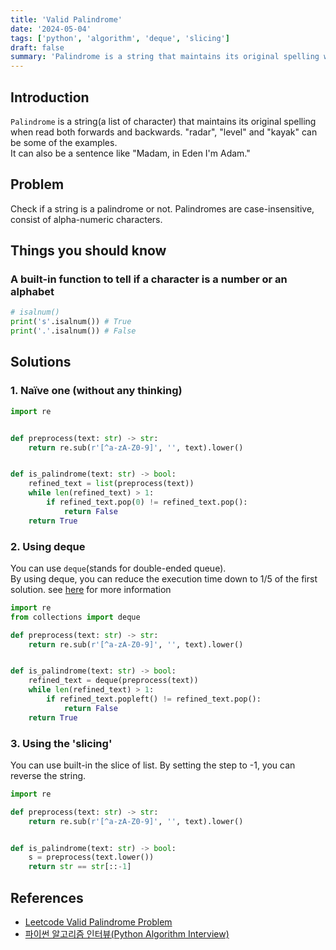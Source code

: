 ```yaml
---
title: 'Valid Palindrome' 
date: '2024-05-04'
tags: ['python', 'algorithm', 'deque', 'slicing']
draft: false
summary: 'Palindrome is a string that maintains its original spelling when read both forwards and backwards. Find the algorithm that detects one!'
---
```


## Introduction
`Palindrome` is a string(a list of character) that maintains its original spelling when read both forwards and backwards. "radar", "level" and "kayak" can be some of the examples.  
It can also be a sentence like "Madam, in Eden I'm Adam."

## Problem
Check if a string is a palindrome or not. Palindromes are case-insensitive, consist of alpha-numeric characters.

## Things you should know
### A built-in function to tell if a character is a number or an alphabet 
```python:main.py
# isalnum()
print('s'.isalnum()) # True
print('.'.isalnum()) # False
```

## Solutions
### 1. Naïve one (without any thinking)
```python:main.py
import re


def preprocess(text: str) -> str:
    return re.sub(r'[^a-zA-Z0-9]', '', text).lower()


def is_palindrome(text: str) -> bool:
    refined_text = list(preprocess(text))
    while len(refined_text) > 1:
        if refined_text.pop(0) != refined_text.pop():
            return False
    return True
```

### 2. Using deque
You can use `deque`(stands for double-ended queue).  
By using deque, you can reduce the execution time down to 1/5 of the first solution.
see [here](https://en.wikipedia.org/wiki/Double-ended_queue) for more information


```python:main.py
import re
from collections import deque

def preprocess(text: str) -> str:
    return re.sub(r'[^a-zA-Z0-9]', '', text).lower()


def is_palindrome(text: str) -> bool:
    refined_text = deque(preprocess(text))
    while len(refined_text) > 1:
        if refined_text.popleft() != refined_text.pop():
            return False
    return True
```

### 3. Using the 'slicing'
You can use built-in the slice of list. By setting the step to -1, you can reverse the string.
```python:main.py
import re

def preprocess(text: str) -> str:
    return re.sub(r'[^a-zA-Z0-9]', '', text).lower()


def is_palindrome(text: str) -> bool:
    s = preprocess(text.lower())
    return str == str[::-1]
```

## References
- [Leetcode Valid Palindrome Problem](https://leetcode.com/problems/valid-palindrome)
- [파이썬 알고리즘 인터뷰(Python Algorithm Interview)](https://www.aladin.co.kr/shop/wproduct.aspx?ItemId=245495826)  